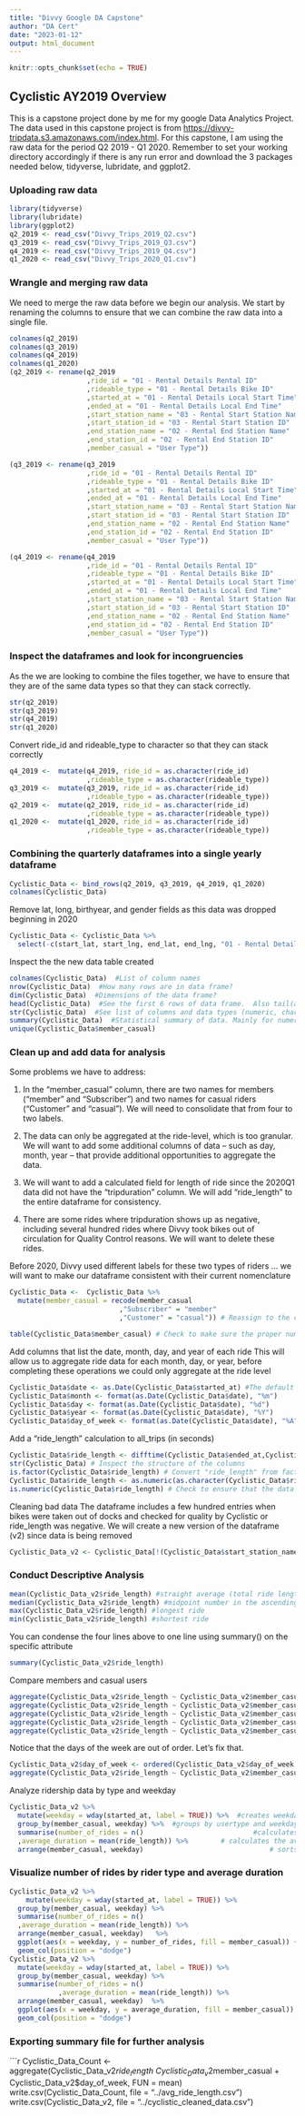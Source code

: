 ---
title: "Divvy Google DA Capstone"
author: "DA Cert"
date: "2023-01-12"
output: html_document
---

```{r setup, include=FALSE}
knitr::opts_chunk$set(echo = TRUE)
```

## Cyclistic AY2019 Overview

This is a capstone project done by me for my google Data Analytics Project. The data used in this capstone project is from <https://divvy-tripdata.s3.amazonaws.com/index.html>. For this capstone, I am using the raw data for the period Q2 2019 - Q1 2020. Remember to set your working directory accordingly if there is any run error and download the 3 packages needed below, tidyverse, lubridate, and ggplot2.

### Uploading raw data

```{r uploading data}
library(tidyverse)
library(lubridate)
library(ggplot2)
q2_2019 <- read_csv("Divvy_Trips_2019_Q2.csv")
q3_2019 <- read_csv("Divvy_Trips_2019_Q3.csv")
q4_2019 <- read_csv("Divvy_Trips_2019_Q4.csv")
q1_2020 <- read_csv("Divvy_Trips_2020_Q1.csv")
```

### Wrangle and merging raw data

We need to merge the raw data before we begin our analysis. We start by renaming the columns to ensure that we can combine the raw data into a single file.

```{r rename}
colnames(q2_2019)
colnames(q3_2019)
colnames(q4_2019)
colnames(q1_2020)
(q2_2019 <- rename(q2_2019
                   ,ride_id = "01 - Rental Details Rental ID"
                   ,rideable_type = "01 - Rental Details Bike ID" 
                   ,started_at = "01 - Rental Details Local Start Time"  
                   ,ended_at = "01 - Rental Details Local End Time"  
                   ,start_station_name = "03 - Rental Start Station Name" 
                   ,start_station_id = "03 - Rental Start Station ID"
                   ,end_station_name = "02 - Rental End Station Name" 
                   ,end_station_id = "02 - Rental End Station ID"
                   ,member_casual = "User Type"))

(q3_2019 <- rename(q3_2019
                   ,ride_id = "01 - Rental Details Rental ID"
                   ,rideable_type = "01 - Rental Details Bike ID" 
                   ,started_at = "01 - Rental Details Local Start Time"  
                   ,ended_at = "01 - Rental Details Local End Time"  
                   ,start_station_name = "03 - Rental Start Station Name" 
                   ,start_station_id = "03 - Rental Start Station ID"
                   ,end_station_name = "02 - Rental End Station Name" 
                   ,end_station_id = "02 - Rental End Station ID"
                   ,member_casual = "User Type"))

(q4_2019 <- rename(q4_2019
                   ,ride_id = "01 - Rental Details Rental ID"
                   ,rideable_type = "01 - Rental Details Bike ID" 
                   ,started_at = "01 - Rental Details Local Start Time"  
                   ,ended_at = "01 - Rental Details Local End Time"  
                   ,start_station_name = "03 - Rental Start Station Name" 
                   ,start_station_id = "03 - Rental Start Station ID"
                   ,end_station_name = "02 - Rental End Station Name" 
                   ,end_station_id = "02 - Rental End Station ID"
                   ,member_casual = "User Type"))
```

### Inspect the dataframes and look for incongruencies

As the we are looking to combine the files together, we have to ensure that they are of the same data types so that they can stack correctly.

```{r inspect dataframes}
str(q2_2019)
str(q3_2019)
str(q4_2019)
str(q1_2020)
```

Convert ride_id and rideable_type to character so that they can stack correctly
```{r Convert ride_id and rideable_type to character}
q4_2019 <-  mutate(q4_2019, ride_id = as.character(ride_id)
                   ,rideable_type = as.character(rideable_type)) 
q3_2019 <-  mutate(q3_2019, ride_id = as.character(ride_id)
                   ,rideable_type = as.character(rideable_type)) 
q2_2019 <-  mutate(q2_2019, ride_id = as.character(ride_id)
                   ,rideable_type = as.character(rideable_type)) 
q1_2020 <-  mutate(q1_2020, ride_id = as.character(ride_id)
                   ,rideable_type = as.character(rideable_type)) 
```

### Combining the quarterly dataframes into a single yearly dataframe
```{r Cyclistic_Data}
Cyclistic_Data <- bind_rows(q2_2019, q3_2019, q4_2019, q1_2020)
colnames(Cyclistic_Data)
```

Remove lat, long, birthyear, and gender fields as this data was dropped beginning in 2020
```{r remove columns}
Cyclistic_Data <- Cyclistic_Data %>%  
  select(-c(start_lat, start_lng, end_lat, end_lng, "01 - Rental Details Duration In Seconds Uncapped", "05 - Member Details Member Birthday Year", "Member Gender"))
```

Inspect the the new data table created
```{r inspect data table}
colnames(Cyclistic_Data)  #List of column names
nrow(Cyclistic_Data)  #How many rows are in data frame?
dim(Cyclistic_Data)  #Dimensions of the data frame?
head(Cyclistic_Data)  #See the first 6 rows of data frame.  Also tail(all_trips)
str(Cyclistic_Data)  #See list of columns and data types (numeric, character, etc)
summary(Cyclistic_Data)  #Statistical summary of data. Mainly for numerics
unique(Cyclistic_Data$member_casual)
```

### Clean up and add data for analysis
Some problems we have to address:

(1) In the "member_casual" column, there are two names for members ("member" and "Subscriber") and two names for casual riders ("Customer" and "casual"). We will need to consolidate that from four to two labels.

(2) The data can only be aggregated at the ride-level, which is too granular. We will want to add some additional columns of data -- such as day, month, year -- that provide additional opportunities to aggregate the data.

(3) We will want to add a calculated field for length of ride since the 2020Q1 data did not have the "tripduration" column. We will add "ride_length" to the entire dataframe for consistency.

(4) There are some rides where tripduration shows up as negative, including several hundred rides where Divvy took bikes out of circulation for Quality Control reasons. We will want to delete these rides.

Before 2020, Divvy used different labels for these two types of riders ... we will want to make our dataframe consistent with their current nomenclature

```{r fix problem 1} 
Cyclistic_Data <-  Cyclistic_Data %>% 
  mutate(member_casual = recode(member_casual
                           ,"Subscriber" = "member"
                           ,"Customer" = "casual")) # Reassign to the current 2020 labels

table(Cyclistic_Data$member_casual) # Check to make sure the proper number of observations were reassigned
```

Add columns that list the date, month, day, and year of each ride
This will allow us to aggregate ride data for each month, day, or year, before completing these operations we could only aggregate at the ride level

```{r fix problem 2}
Cyclistic_Data$date <- as.Date(Cyclistic_Data$started_at) #The default format is yyyy-mm-dd
Cyclistic_Data$month <- format(as.Date(Cyclistic_Data$date), "%m")
Cyclistic_Data$day <- format(as.Date(Cyclistic_Data$date), "%d")
Cyclistic_Data$year <- format(as.Date(Cyclistic_Data$date), "%Y")
Cyclistic_Data$day_of_week <- format(as.Date(Cyclistic_Data$date), "%A")
```

Add a "ride_length" calculation to all_trips (in seconds)
```{r fix problem 3}
Cyclistic_Data$ride_length <- difftime(Cyclistic_Data$ended_at,Cyclistic_Data$started_at)
str(Cyclistic_Data) # Inspect the structure of the columns
is.factor(Cyclistic_Data$ride_length) # Convert "ride_length" from factor to numeric so we can run calculations on the data
Cyclistic_Data$ride_length <- as.numeric(as.character(Cyclistic_Data$ride_length))
is.numeric(Cyclistic_Data$ride_length) # Check to ensure that the data is numeric type)
```

Cleaning bad data
The dataframe includes a few hundred entries when bikes were taken out of docks and checked for quality by Cyclistic or ride_length was negative. We will create a new version of the dataframe (v2) since data is being removed
```{r removing bad data}
Cyclistic_Data_v2 <- Cyclistic_Data[!(Cyclistic_Data$start_station_name == "HQ QR" | Cyclistic_Data$ride_length<0),]
```

### Conduct Descriptive Analysis
```{r Descriptive Analysis}
mean(Cyclistic_Data_v2$ride_length) #straight average (total ride length / rides)
median(Cyclistic_Data_v2$ride_length) #midpoint number in the ascending array of ride lengths
max(Cyclistic_Data_v2$ride_length) #longest ride
min(Cyclistic_Data_v2$ride_length) #shortest ride
```

You can condense the four lines above to one line using summary() on the specific attribute
```{r summary}
summary(Cyclistic_Data_v2$ride_length)
```

Compare members and casual users
```{r aggregrate}
aggregate(Cyclistic_Data_v2$ride_length ~ Cyclistic_Data_v2$member_casual, FUN = mean)
aggregate(Cyclistic_Data_v2$ride_length ~ Cyclistic_Data_v2$member_casual, FUN = median)
aggregate(Cyclistic_Data_v2$ride_length ~ Cyclistic_Data_v2$member_casual, FUN = max)
aggregate(Cyclistic_Data_v2$ride_length ~ Cyclistic_Data_v2$member_casual, FUN = min)
aggregate(Cyclistic_Data_v2$ride_length ~ Cyclistic_Data_v2$member_casual + Cyclistic_Data_v2$day_of_week, FUN = mean) # See the average ride time by each day for members vs casual user
```

Notice that the days of the week are out of order. Let's fix that.
```{r reorder}
Cyclistic_Data_v2$day_of_week <- ordered(Cyclistic_Data_v2$day_of_week, levels=c("Sunday", "Monday", "Tuesday", "Wednesday", "Thursday", "Friday", "Saturday"))
aggregate(Cyclistic_Data_v2$ride_length ~ Cyclistic_Data_v2$member_casual + Cyclistic_Data_v2$day_of_week, FUN = mean) #average ride time by each day for members vs casual users
```

Analyze ridership data by type and weekday
```{r analyzing data by type and weekday}
Cyclistic_Data_v2 %>% 
  mutate(weekday = wday(started_at, label = TRUE)) %>%  #creates weekday field using wday()
  group_by(member_casual, weekday) %>%  #groups by usertype and weekday
  summarise(number_of_rides = n()							#calculates the number of rides and average duration 
  ,average_duration = mean(ride_length)) %>% 		# calculates the average duration
  arrange(member_casual, weekday)								# sorts
```

### Visualize number of rides by rider type and average duration
```{r visualize}
Cyclistic_Data_v2 %>% 
    mutate(weekday = wday(started_at, label = TRUE)) %>%
  group_by(member_casual, weekday) %>%
  summarise(number_of_rides = n()
  ,average_duration = mean(ride_length)) %>%
  arrange(member_casual, weekday)	%>%
  ggplot(aes(x = weekday, y = number_of_rides, fill = member_casual)) +
  geom_col(position = "dodge")
Cyclistic_Data_v2 %>% 
  mutate(weekday = wday(started_at, label = TRUE)) %>% 
  group_by(member_casual, weekday) %>% 
  summarise(number_of_rides = n()
            ,average_duration = mean(ride_length)) %>% 
  arrange(member_casual, weekday)  %>% 
  ggplot(aes(x = weekday, y = average_duration, fill = member_casual)) +
  geom_col(position = "dodge")
```
### Exporting summary file for further analysis
```{r export}
Cyclistic_Data_Count <- aggregate(Cyclistic_Data_v2$ride_length ~ Cyclistic_Data_v2$member_casual + Cyclistic_Data_v2$day_of_week, FUN = mean)
write.csv(Cyclistic_Data_Count, file = "../avg_ride_length.csv")
write.csv(Cyclistic_Data_v2, file = "../cyclistic_cleaned_data.csv")
